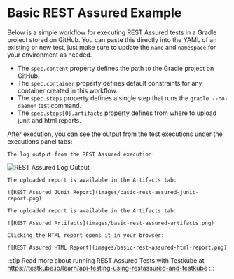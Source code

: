 
# Basic REST Assured Example

Below is a simple workflow for executing REST Assured tests in a Gradle project stored on GitHub. You can paste this directly into the
YAML of an existing or new test, just make sure to update the `name` and `namespace` for your environment as needed.

- The `spec.content` property defines the path to the Gradle project on GitHub.
- The `spec.container` property defines default constraints for any container created in this workflow.
- The `spec.steps` property defines a single step that runs the `gradle --no-daemon` test command.
- The `spec.steps[0].artifacts` property defines from where to upload junit and html reports.

<SimpleRestAssured/>

After execution, you can see the output from the test executions under the executions panel tabs:

<Tabs>
  <TabItem value="logs" label="Log Output" default>

    The log output from the REST Assured execution:

   ![REST Assured Log Output](images/basic-rest-assured-log-output.png)

  </TabItem>
  <TabItem value="junit" label="JUnit Report" default>

    The uploaded report is available in the Artifacts tab:

    ![REST Assured JUnit Report](images/basic-rest-assured-junit-report.png)

  </TabItem>
  <TabItem value="artifacts" label="Artifacts" default>

    The uploaded report is available in the Artifacts tab:

    ![REST Assured Artifacts](images/basic-rest-assured-artifacts.png)

  </TabItem>

  <TabItem value="html-report" label="HTML Report" default>

    Clicking the HTML report opens it in your browser:

    ![REST Assured HTML Report](images/basic-rest-assured-html-report.png)

  </TabItem>
</Tabs>



:::tip
Read more about running REST Assured Tests with Testkube at https://testkube.io/learn/api-testing-using-restassured-and-testkube
:::
